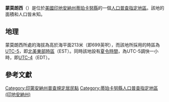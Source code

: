{{noteTA
|G1=USState
|G2=地名
|G3=Unit
}}
{{Infobox settlement
|official_name            = 蒙莫朗西
|native_name = Montmorenci
|settlement_type          = [[人口普查指定地區|人口普查指定地區]]
|image_skyline            = Montmorenci, Indiana at dusk.png
|imagesize                = 250px
|image_map                = Tippecanoe County Indiana Incorporated and Unincorporated areas Montmorenci Highlighted 1850778.svg
|mapsize                  = 250px
|pushpin_map              = USA Indiana
|pushpin_label            = 蒙莫朗西
|pushpin_label_position   = top
|pushpin_map_caption      = 蒙莫朗西在印地安納州的位置
|subdivision_type         = [[世界政區索引|國家]]
|subdivision_type1        = [[美国州份|州份]]
|subdivision_type2        = [[印地安納州行政区划|縣]]
|subdivision_name         = [[美国|美国]]
|subdivision_name1        = [[印地安納州|印地安納州]]
|subdivision_name2        = [[蒂珀卡努縣_(印地安納州)|蒂珀卡努縣]]
|elevation_ft             = 699
|elevation_m              = 213
|area_total_km2           = 
|area_total_sq_mi         = 
|area_land_km2            = 
|area_land_sq_mi          = 
|area_water_km2           = 
|area_water_sq_mi         = 
|population_as_of         = 2010
|population_footnotes     = 
|population_total         = 
|population_metro         = 
|population_density_km2   = auto
|population_density_sq_mi = auto
|timezone                 = [[北美东部时区|北美东部时区]]
|utc_offset               = -5
|coordinates              = {{coord|40|28|27|N|87|01|46|W|display=inline,title}}
| coor_pinpoint           = 
| coordinates_footnotes   = 
|timezone_DST             = EDT
|utc_offset_DST           = -4
|postal_code_type         = [[美國郵區編號|郵區編號]]
|postal_code              = 47962
|area_code                = {{link-en|电话区号765|Area code 765|765}}
|blank_name = [[地名信息系统|GNIS ID]]
|blank_info = 439370<ref name="GNIS">{{cite gnis|439370|Montmorenci}}</ref>
}}
'''蒙莫朗西'''（{{lang-en|Montmorenci}}）是位於[[美國|美國]][[印地安納州|印地安納州]][[蒂珀卡努縣_(印地安納州)|蒂珀卡努縣]]的一個[[人口普查指定地區|人口普查指定地區]]。該地的面積和人口皆未知。

== 地理 ==
蒙莫朗西所處的海拔為高於海平面213米（即699英呎），而該地所採用的時區為[[UTC-5|UTC-5]]，即[[北美東部時區|北美東部時區]]（EST）。同時該地設有[[夏令時間|夏令時間]]，為UTC-5調快一小時，即[[UTC-4|UTC-4]]（EDT）。

== 參考文獻 ==
{{reflist}}

{{蒂珀卡努縣 (印地安納州)}}

{{DEFAULTSORT:Montmorenci}}
[[Category:印第安納州普查規定居民點|Category:印第安納州普查規定居民點]]
[[Category:蒂珀卡努縣人口普查指定地區_(印地安納州)|Category:蒂珀卡努縣人口普查指定地區 (印地安納州)]]

{{Indiana-geo-stub}}